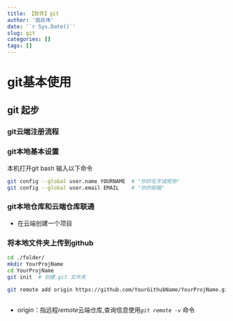 ```yaml
---
title: 【软件】git
author: '田兵伟'
date: '`r Sys.Date()`'
slug: git
categories: []
tags: []
---
```


# git基本使用
## git 起步
### git云端注册流程

### git本地基本设置
本机打开git bash 输入以下命令

```bash
git config --global user.name YOURNAME  # "你的名字或昵称"
git config --global user.email EMAIL    # "你的邮箱"
```
### git本地仓库和云端仓库联通

- 在云端创建一个项目




### 将本地文件夹上传到github

```bash
cd ./folder/
mkdir YourProjName
cd YourProjName
git init  # 创建.git 文件夹

git remote add origin https://github.com/YourGithubName/YourProjName.git



```

- origin：指远程*remote*云端仓库,查询信息使用*`git remote -v`* 命令

